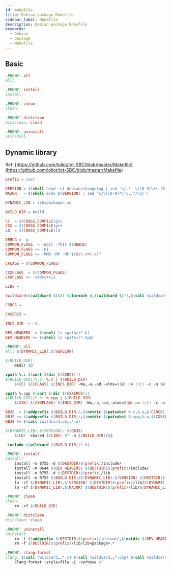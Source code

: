 ```yaml
---
id: makefile
title: Debian package Makefile
sidebar_label: Makefile
description: Debian package Makefile
keywords:
  - Debian
  - package
  - Makefile
---
```


## Basic

```makefile
.PHONY: all
all:

.PHONY: install
install:

.PHONY: clean
clean:

.PHONY: distclean
distclean: clean

.PHONY: uninstall
uninstall:
```

## Dynamic library

Ref: [https://github.com/loliot/lot-SBC/blob/master/Makefile](https://github.com/loliot/lot-SBC/blob/master/Makefile)

```makefile
prefix = /usr

VERSION = $(shell head -n1 debian/changelog | sed 's/.* .\([0-9]\+\.[0-9]\+\.[0-9]\+\).*/\1/')
MAJOR   = $(shell echo $(VERSION) | sed 's/\([0-9]*\)\..*/\1/')

DYNAMIC_LIB = lib<package>.so

BUILD_DIR = build

CC  = $(CROSS_COMPILE)gcc
CXX = $(CROSS_COMPILE)g++
LD  = $(CROSS_COMPILE)ld

DEBUG = -g
COMMON_FLAGS  = -Wall -fPIC $(DEBUG)
COMMON_FLAGS += -O1
COMMON_FLAGS += -MMD -MP -MF"$(@:%.o=%.d)"

CFLAGS = $(COMMON_FLAGS)

CXXFLAGS  = $(COMMON_FLAGS)
CXXFLAGS += -std=c++11

LIBS =

rwildcard=$(wildcard $1$2) $(foreach d,$(wildcard $1*),$(call rwildcard,$d/,$2))

CSRCS =

CXXSRCS =

INCS_DIR  = -I.

DEV_HEADERS  = $(shell ls <path>/*.h)
DEV_HEADERS += $(shell ls <path>/*.hpp)

.PHONY: all
all: $(DYNAMIC_LIB).$(VERSION)

$(BUILD_DIR):
    mkdir $@

vpath %.c $(sort $(dir $(CSRCS)))
$(BUILD_DIR)/%.o: %.c | $(BUILD_DIR)
    $(CC) $(CFLAGS) $(INCS_DIR) -Wa,-a,-ad,-alms=$(@:.o=.lst) -c -o $@ $<

vpath %.cpp $(sort $(dir $(CXXSRCS)))
$(BUILD_DIR)/%.o: %.cpp | $(BUILD_DIR)
    $(CXX) $(CXXFLAGS) $(INCS_DIR) -Wa,-a,-ad,-alms=$(@:.o=.lst) -c -o $@ $<

OBJS  = $(addprefix $(BUILD_DIR)/,$(notdir $(patsubst %.c,%.o,$(CSRCS))))
OBJS += $(addprefix $(BUILD_DIR)/,$(notdir $(patsubst %.cpp,%.o,$(CXXSRCS))))
OBJS += $(call rwildcard,obj,*.o)

$(DYNAMIC_LIB).$(VERSION): $(OBJS)
    $(LD) -shared $(LIBS) $^ -o $(BUILD_DIR)/$@

-include $(wildcard $(BUILD_DIR)/*.d)

.PHONY: install
install:
    install -m 0755 -d $(DESTDIR)$(prefix)/include/
    install -m 0644 $(DEV_HEADERS) $(DESTDIR)$(prefix)/include/
    install -m 0755 -d $(DESTDIR)$(prefix)/lib
    install -m 0755 $(BUILD_DIR)/$(DYNAMIC_LIB).$(VERSION) $(DESTDIR)$(prefix)/lib
    ln -sf $(DYNAMIC_LIB).$(VERSION) $(DESTDIR)$(prefix)/lib/$(DYNAMIC_LIB).$(MAJOR)
    ln -sf $(DYNAMIC_LIB).$(MAJOR) $(DESTDIR)$(prefix)/lib/$(DYNAMIC_LIB)

.PHONY: clean
clean:
    rm -rf $(BUILD_DIR)

.PHONY: distclean
distclean: clean

.PHONY: uninstall
uninstall:
    rm -f $(addprefix $(DESTDIR)$(prefix)/include/,$(notdir $(DEV_HEADERS)))
    rm -f $(DESTDIR)$(prefix)/lib/lib<package>.*

.PHONY: clang-format
clang: $(call rwildcard,,*.c) $(call rwildcard,,*.cpp) $(call rwildcard,,*.h) $(call rwildcard,,*.hpp)
    clang-format -style=file -i -verbose $^
```
